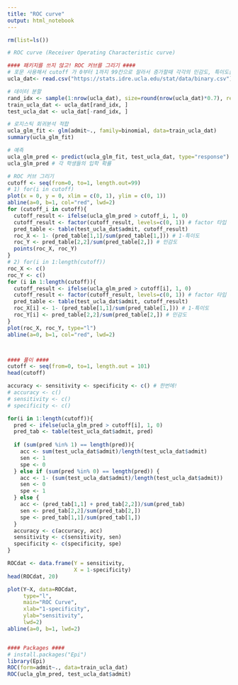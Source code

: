 ```yaml
---
title: "ROC curve"
output: html_notebook
---
```


``` r
rm(list=ls())

# ROC curve (Receiver Operating Characteristic curve)

#### 패키지를 쓰지 않고! ROC 커브를 그리기 ####
# 포문 사용해서 cutoff 가 0부터 1까지 99칸으로 잘라서 증가할때 각각의 민감도, 특이도를 구하면
ucla_dat<- read.csv("https://stats.idre.ucla.edu/stat/data/binary.csv")

# 데이터 분할
rand_idx <- sample(1:nrow(ucla_dat), size=round(nrow(ucla_dat)*0.7), replace=F)
train_ucla_dat <- ucla_dat[rand_idx, ]
test_ucla_dat <- ucla_dat[-rand_idx, ]

# 로지스틱 회귀분석 적합
ucla_glm_fit <- glm(admit~., family=binomial, data=train_ucla_dat)
summary(ucla_glm_fit)

# 예측
ucla_glm_pred <- predict(ucla_glm_fit, test_ucla_dat, type="response")
ucla_glm_pred # 각 학생들의 입학 확률

# ROC 커브 그리기
cutoff <- seq(from=0, to=1, length.out=99)
# 1) for(i in cutoff)
plot(x = 0, y = 0, xlim = c(0, 1), ylim = c(0, 1)) 
abline(a=0, b=1, col="red", lwd=2)
for (cutoff_i in cutoff){
  cutoff_result <- ifelse(ucla_glm_pred > cutoff_i, 1, 0) 
  cutoff_result <- factor(cutoff_result, levels=c(0, 1)) # factor 타입 변환
  pred_table <- table(test_ucla_dat$admit, cutoff_result)
  roc_X <- 1- (pred_table[1,1]/sum(pred_table[1,])) # 1-특이도
  roc_Y <- pred_table[2,2]/sum(pred_table[2,]) # 민감도
  points(roc_X, roc_Y)
}
# 2) for(i in 1:length(cutoff))
roc_X <- c()
roc_Y <- c()
for (i in 1:length(cutoff)){
  cutoff_result <- ifelse(ucla_glm_pred > cutoff[i], 1, 0) 
  cutoff_result <- factor(cutoff_result, levels=c(0, 1)) # factor 타입 변환
  pred_table <- table(test_ucla_dat$admit, cutoff_result)
  roc_X[i] <- 1- (pred_table[1,1]/sum(pred_table[1,])) # 1-특이도
  roc_Y[i] <- pred_table[2,2]/sum(pred_table[2,]) # 민감도
}
plot(roc_X, roc_Y, type="l")
abline(a=0, b=1, col="red", lwd=2)



#### 풀이 ####
cutoff <- seq(from=0, to=1, length.out = 101)
head(cutoff)

accuracy <- sensitivity <- specificity <- c() # 한번에!
# accuracy <- c()
# sensitivity <- c()
# specificity <- c()

for(i in 1:length(cutoff)){
  pred <- ifelse(ucla_glm_pred > cutoff[i], 1, 0)
  pred_tab <- table(test_ucla_dat$admit, pred)
  
  if (sum(pred %in% 1) == length(pred)){
    acc <- sum(test_ucla_dat$admit)/length(test_ucla_dat$admit)
    sen <- 1
    spe <- 0
  } else if (sum(pred %in% 0) == length(pred)) {
    acc <- 1- (sum(test_ucla_dat$admit)/length(test_ucla_dat$admit))
    sen <- 0
    spe <- 1
  } else {
    acc <- (pred_tab[1,1] + pred_tab[2,2])/sum(pred_tab)
    sen <- pred_tab[2,2]/sum(pred_tab[2,]) 
    spe <- pred_tab[1,1]/sum(pred_tab[1,])
  }
  accuracy <- c(accuracy, acc)
  sensitivity <- c(sensitivity, sen)
  specificity <- c(specificity, spe)
}

ROCdat <- data.frame(Y = sensitivity,
                     X = 1-specificity)
head(ROCdat, 20)

plot(Y~X, data=ROCdat,
     type="l",
     main="ROC Curve",
     xlab="1-specificity",
     ylab="sensitivity",
     lwd=2)
abline(a=0, b=1, lwd=2)


#### Packages ####
# install.packages("Epi")
library(Epi)
ROC(form=admit~., data=train_ucla_dat)
ROC(ucla_glm_pred, test_ucla_dat$admit)

```